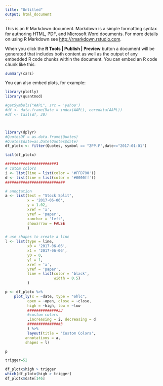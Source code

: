 ```yaml
---
title: "Untitled"
output: html_document
---
```


This is an R Markdown document. Markdown is a simple formatting syntax for authoring HTML, PDF, and Microsoft Word documents. For more details on using R Markdown see <http://rmarkdown.rstudio.com>.

When you click the **R Tools | Publish | Preview** button a document will be generated that includes both content as well as the output of any embedded R code chunks within the document. You can embed an R code chunk like this:

```r
summary(cars)
```

You can also embed plots, for example:

```r
library(plotly)
library(quantmod)

#getSymbols("AAPL", src = 'yahoo')
#df <- data.frame(Date = index(AAPL), coredata(AAPL))
#df <- tail(df, 30)



library(dplyr)
#QuotesDF = as.data.frame(Quotes)
#Quotes$date=as.Date(Quotes$date)
df_plotx <- filter(Quotes, symbol == "2PP.F",date>="2017-01-01")

tail(df_plotx)

#######################3
# cutom colors
i <- list(line = list(color = '#FFD700'))
d <- list(line = list(color = '#0000ff'))
###########################

# annotation
a <- list(text = "Stock Split",
          x = '2017-06-06',
          y = 1.02,
          xref = 'x',
          yref = 'paper',
          xanchor = 'left',
          showarrow = FALSE
          )

# use shapes to create a line
l <- list(type = line,
          x0 = '2017-06-06',
          x1 = '2017-06-06',
          y0 = 0,
          y1 = 1,
          xref = 'x',
          yref = 'paper',
          line = list(color = 'black',
                      width = 0.5)
          )

p <- df_plotx %>%
    plot_ly(x = ~date, type = "ohlc",
          open = ~open, close = ~close,
          high = ~high, low = ~low
          ##############33
          #custom colors
          ,increasing = i, decreasing = d
          ###############3
          ) %>%
          layout(title = "Custom Colors",
         annotations = a,
         shapes = l)

p

```

```r

trigger=52

df_plotx$high > trigger
which(df_plotx$high > trigger)
df_plotx$date[146]

```

